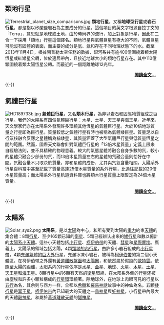 ==類地行星==
[[File:Terrestrial_planet_size_comparisons.jpg|left]]
'''類地行星'''，又稱'''地球型行星'''或'''岩石行星'''，都是指以矽酸鹽岩石為主要成分的行星。這個項目的英文字根源自拉丁文的「Terra」，意思就是地球或土地，由於時尚界的流行，加上對象是行星，因此在二合一下採用「類地」行星這個譯名。類地行星與氣體巨星有極大的不同，氣體巨星可能沒有固體的表面，而主要的成分是氫、氦和存在不同物理狀態下的水。截至2013年11月4日，根據開普勒太空任務的數據，銀河系共有逾400億圍繞着類太陽恆星或紅矮星公轉，位於適居帶內，且接近地球大小的類地行星存在。其中110億顆圍繞着類太陽恆星公轉。而最近的一個距離地球12光年。

<div class="noprint" style="text-align:right;margin-right:10px;margin-bottom:4px;">'''[[類地行星|閱讀全文...]]''' </div>

{{-}}

==氣體巨行星==
[[File:HD189733b.jpg|left]]
'''氣體巨行星'''，又名'''類木行星'''，為非以岩石和固態物質組成之巨行星。我們的太陽系有四個氣體巨行星：木星、土星、天王星與海王星。近年來，天文學家們亦在太陽系外發現許多環繞其他恆星的氣體巨行星。大於10倍地球質量之行星即為巨行星。質量較低之氣體行星有時也被稱為氣體矮巨星。質量足以自行氘核融合反應之星體稱為棕矮星，其質量涵蓋了大型氣體巨行星與低質量恆星之間的範圍。然而，國際天文聯會針對氣體巨行星的「13倍木星質量」定義上限來自經驗法則，並不具精確的物理意義。較大的氣態星體將融合自身多數的氘，較小的星體只融合少部份的氘，而13倍木星質量左右的星體的氘融合量則恰好在中間。氘融合量不只取決於質量，亦和星體的成份，尤其與氘氦含量相關。太陽系外行星百科當中甚至記載了質量高達25倍木星質量的系外行星，比過往記載的20倍木星質量高；而太陽系外行星軌道資料庫也將類木行星質量上限暫定為24倍木星質量。

<div class="noprint" style="text-align:right;margin-right:10px;margin-bottom:4px;">'''[[氣體巨行星|閱讀全文...]]''' </div>

{{-}}
==太陽系==
[[File:Solar_sys2.png|left]]
'''太陽系'''，是以[[太陽|太陽]]為中心，和所有受到太陽的[[萬有引力|重力]]約束[[天體|天體]]的集合體：8顆[[行星|行星]]、至少165顆已知的[[衛星|衛星]]、5顆已經辨认出來的[[矮行星|矮行星]]和數以億計的[[太陽系小天體|太陽系小天體]]。這些小天體包括[[小行星|小行星]]、[[柯伊伯带|柯伊伯带]]的天體、[[彗星|彗星]]和[[星際塵埃|星際塵埃]]。廣義上，太陽系的領域包括太陽，4顆[[類地行星|類地的]][[內行星|內行星]]，由許多小岩石組成的[[小行星帶|小行星帶]]，4顆[[類木行星|充滿氣體的巨大]][[外行星|外行星]]，充滿冰凍小岩石，被稱為[[柯伊伯带|柯伊伯带]]的第二個小天體區。在柯伊伯带之外還有[[黃道離散天體|黃道離散盤面]]和[[太陽圈|太陽圈]]，和依然屬於假設的[[歐特雲|歐特雲]]。依照至太陽的距離，太阳系内的行星依序是[[水星|水星]]、[[金星|金星]]、[[地球|地球]]、[[火星|火星]]、[[木星|木星]]、[[土星|土星]]、[[天王星|天王星]]和[[海王星|海王星]]。8顆行星中的6顆有天然的[[衛星|衛星]]環繞，在太阳系外側的行星还被由塵埃和許多小顆粒構成的[[行星環|行星環]]環繞著。除地球外，在地球上肉眼可見的行星以[[五行|五行]]為名，其余则与西方一样，全都以[[希臘神話|希臘]]和[[羅馬神話|羅馬神話]]故事中的神仙為名。五顆[[矮行星|矮行星]]是[[冥王星|冥王星]]，[[柯伊伯带|柯伊伯带]]內已知最大的天體之一[[鳥神星|鳥神星]]與[[妊神星|妊神星]]，小行星帶內最大的天體[[穀神星|穀神星]]，和屬於[[黃道離散天體|黃道離散天體]]的[[鬩神星|鬩神星]]。

<div class="noprint" style="text-align:right;margin-right:10px;margin-bottom:4px;">'''[[太陽系|閱讀全文...]]''' </div>
{{-}}